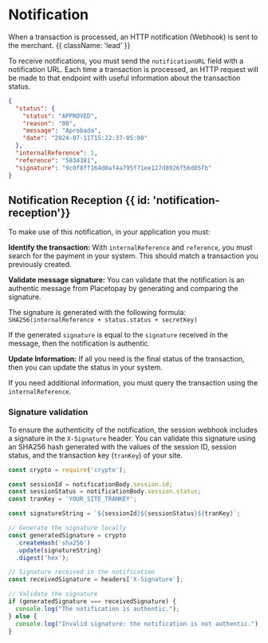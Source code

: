 # Notification

When a transaction is processed, an HTTP notification (Webhook) is sent to the merchant. {{ className: 'lead' }}

To receive notifications, you must send the `notificationURL` field with a notification URL. Each time a transaction is processed, an HTTP request will be made to that endpoint with useful information about the transaction status.

```json {{ 'title': 'Notification' }}
{
  "status": {
    "status": "APPROVED",
    "reason": "00",
    "message": "Aprobada",
    "date": "2024-07-11T15:22:37-05:00"
  },
  "internalReference": 1,
  "reference": "5834381",
  "signature": "9c0f8ff164d0af4a795f71ee127d8926f56d05fb"
}
```

## Notification Reception {{ id: 'notification-reception'}}

To make use of this notification, in your application you must:

**Identify the transaction:** With `internalReference` and `reference`, you must search for the payment in your system. This should match a transaction you previously created.

**Validate message signature:** You can validate that the notification is an authentic message from Placetopay by generating and comparing the signature.

The signature is generated with the following formula: `SHA256(internalReference + status.status + secretKey)`

If the generated `signature` is equal to the `signature` received in the message, then the notification is authentic.

**Update Information:** If all you need is the final status of the transaction, then you can update the status in your system.

If you need additional information, you must query the transaction using the `internalReference`.

### Signature validation

To ensure the authenticity of the notification, the session webhook includes a signature in the `X-Signature` header. You can validate this signature using an SHA256 hash generated with the values of the session ID, session status, and the transaction key (`tranKey`) of your site.

```javascript {{ title: 'Validation in JavaScript' }}
const crypto = require('crypto');

const sessionId = notificationBody.session.id;
const sessionStatus = notificationBody.session.status;
const tranKey = 'YOUR_SITE_TRANKEY';

const signatureString = `${sessionId}${sessionStatus}${tranKey}`;

// Generate the signature locally
const generatedSignature = crypto
  .createHash('sha256')
  .update(signatureString)
  .digest('hex');

// Signature received in the notification
const receivedSignature = headers['X-Signature'];

// Validate the signature
if (generatedSignature === receivedSignature) {
  console.log("The notification is authentic.");
} else {
  console.log("Invalid signature: the notification is not authentic.");
}
```